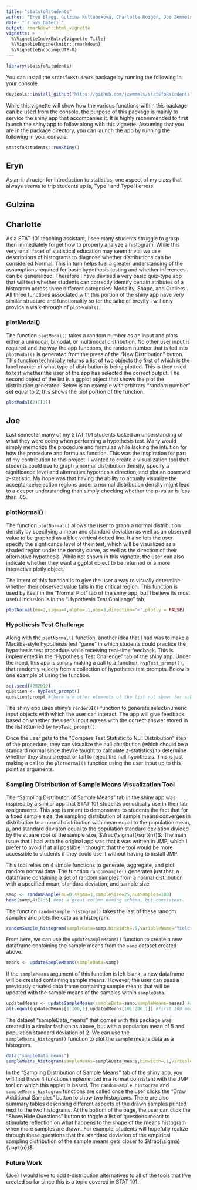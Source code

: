 ```yaml
---
title: "statsfoRstudents"
author: "Eryn Blagg, Gulzina Kuttubekova, Charlotte Roiger, Joe Zemmels"
date: "`r Sys.Date()`"
output: rmarkdown::html_vignette
vignette: >
  %\VignetteIndexEntry{Vignette Title}
  %\VignetteEngine{knitr::rmarkdown}
  %\VignetteEncoding{UTF-8}
---
```


<style type="text/css">
.main-container {
  max-width: 2500px;
  margin-left: auto;
  margin-right: auto;
}
</style>

```r
library(statsfoRstudents)
```

You can install the $\texttt{statsfoRstudents}$ package by running the following in your console.

```r
devtools::install_github("https://github.com/jzemmels/statsfoRstudents")
```


While this vignette will show how the various functions within this package can be used from the console, the purpose of this package is mainly to service the shiny app that accompanies it. It is highly recommended to first launch the shiny app to follow along with this vignette. Assuming that you are in the package directory, you can launch the app by running the following in your console.

```r
statsfoRstudents::runShiny()
```

## Eryn

As an instructor for introduction to statistics, one aspect of my class that always seems to trip students up is, Type I and Type II errors. 

## Gulzina

## Charlotte

As a STAT 101 teaching assistant, I see many students struggle to grasp then immediately forget how to properly analyze a histogram. While this very small facet of statistical education may seem trivial we use descriptions of histograms to diagnose whether distributions can be considered Normal. This in turn helps fuel a greater understanding of the assumptions required for basic hypothesis testing and whether inferences can be generalized. Therefore I have devised a very basic quiz-type app that will test whether students can correctly identify certain atributes of a histogram across three different categories: Modality, Shape, and Outliers. All three functions associated with this portion of the shiny app have very similar structure and functionality so for the sake of brevity I will only provide a walk-through of `plotModal()`.

### plotModal()

The function `plotModal()` takes a random number as an input and plots either a unimodal, bimodal, or multimodal distribution. No other user input is required and the way the app functions, the random number that is fed into `plotModal()` is generated from the press of the "New Distribution" button. This function technically returns a list of two objects the first of which is the label marker of what type of distribution is being plotted. This is then used to test whether the user of the app has selected the correct output. The second object of the list is a ggplot object that shows the plot the distribution generated. Below is an example with arbitrary "random number" set equal to 2, this shows the plot portion of the function. 

```r
plotModal(2)[[2]]
```


## Joe

Last semester many of my STAT 101 students lacked an understanding of what they were doing when performing a hypothesis test. Many would simply memorize the procedure and formulas while lacking the intuition for how the procedure and formulas function. This was the inspiration for part of my contribution to this project. I wanted to create a visualization tool that students could use to graph a normal distribution density, specify a significance level and alternative hypothesis direction, and plot an observed $z$-statistic. My hope was that having the ability to actually visualize the acceptance/rejection regions under a normal distribution density  might lead to a deeper understanding than simply checking whether the $p$-value is less than .05.

### plotNormal()

The function $\texttt{plotNormal()}$ allows the user to graph a normal distribution density by specifying a mean and standard deviation as well as an observed value to be graphed as a blue vertical dotted line. It also lets the user specify the signficance level of their test, which will be visualized as a shaded region under the density curve, as well as the direction of their alternative hypothesis. While not shown in this vignette, the user can also indicate whether they want a ggplot object to be returned or a more interactive plotly object.

The intent of this function is to give the user a way to visually determine whether their observed value falls in the critical region. This function is used by itself in the "Normal Plot" tab of the shiny app, but I believe its most useful inclusion is in the "Hypothesis Test Challenge" tab.

```r
plotNormal(mu=2,sigma=4,alpha=.1,obs=3,direction="<",plotly = FALSE)
```

<!--
Below is a snapshot of the usage of $\texttt{plotNormal()}$ in the "Normal Plot" tab of the shiny app.

<img src="images/normalDistributionShinyPic.JPG" width="700">
-->

### Hypothesis Test Challenge

Along with the $\texttt{plotNormal()}$ function, another idea that I had was to make a Madlibs-style hypothesis test "game" in which students could practice the hypothesis test procedure while receiving real-time feedback. This is implemented in the "Hypothesis Test Challenge" tab of the shiny app. Under the hood, this app is simply making a call to a function, $\texttt{hypTest_prompt()}$, that randomly selects from a collection of hypothesis test prompts. Below is one example of using the function.

```r
set.seed(4282019)
question <- hypTest_prompt()
question$prompt #there are other elements of the list not shown for sake of space
```

The shiny app uses shiny's $\texttt{renderUI()}$ function to generate select/numeric input objects with which the user can interact. The app will give feedback based on whether the user's input agrees with the correct answer stored in the list returned by $\texttt{hypTest_prompt()}$.

<!--
<img src="images/hypothesisTestExamplePic.JPG" width="700">
-->

Once the user gets to the "Compare Test Statistic to Null Distribution" step of the procedure, they can visualize the null distribution (which should be a standard normal since they're taught to calculate $z$-statistics) to determine whether they should reject or fail to reject the null hypothesis. This is just making a call to the $\texttt{plotNormal()}$ function using the user input up to this point as arguments.

### Sampling Distribution of Sample Means Visualization Tool

The "Sampling Distributon of Sample Means" tab in the shiny app was inspired by a similar app that STAT 101 students periodically use in their lab assignments. This app is meant to demonstrate to students the fact that for a fixed sample size, the sampling distribution of sample means converges in distribution to a normal distribution with mean equal to the population mean, $\mu$, and standard deviaton equal to the population standard deviation divided by the square root of the sample size, $\frac{\sigma}{\sqrt{n}}$. The main issue that I had with the original app was that it was written in JMP, which I prefer to avoid if at all possible. I thought that the tool would be more accessible to students if they could use it without having to install JMP.

This tool relies on 4 simple functions to generate, aggregate, and plot random normal data. The function $\texttt{randomSample()}$ generates just that, a dataframe containing a set of random samples from a normal distribution with a specified mean, standard deviation, and sample size.

```r
samp <- randomSample(mu=0,sigma=1,sampleSize=25,numSamples=100)
head(samp,4)[1:5] #not a great column naming scheme, but consistent.
```

The function $\texttt{randomSample_histogram()}$ takes the last of these random samples and plots the data as a histogram.

```r
randomSample_histogram(sampleData=samp,binwidth=.5,variableName="Yield",plotly=FALSE)
```

From here, we can use the $\texttt{updateSampleMeans()}$ function to create a new dataframe containing the sample means from the $\texttt{samp}$ dataset created above.

```r
means <- updateSampleMeans(sampleData=samp)
```

If the $\texttt{sampleMeans}$ argument of this function is left blank, a new dataframe will be created containing sample means. However, the user can pass a previously created data frame containing sample means that will be updated with the sample means of the samples within $\texttt{sampleData}$.

```r
updatedMeans <- updateSampleMeans(sampleData=samp,sampleMeans=means) #append the same 100 sample means to the means df
all.equal(updatedMeans[1:100,1],updatedMeans[101:200,1]) #first 100 means are the same as the last 100 means
```

The dataset "sampleData_means" that comes with this package was created in a similar fashion as above, but with a population mean of 5 and population standard deviation of 2. We can use the $\texttt{sampleMeans_histogram()}$ function to plot the sample means data as a histogram.

```r
data("sampleData_means")
sampleMeans_histogram(sampleMeans=sampleData_means,binwidth=.1,variableName="Yield",plotly=FALSE)
```

In the "Sampling Distribution of Sample Means" tab of the shiny app, you will find these 4 functions implemented in a format consistent with the JMP tool on which this applet is based. The $\texttt{randomSample_histogram}$ and $\texttt{sampleMeans_histogram}$ functions are called once the user clicks the "Draw Additional Samples" button to show two histograms. There are also summary tables describing different aspects of the drawn samples printed next to the two histograms. At the bottom of the page, the user can click the "Show/Hide Questions" button to toggle a list of questions meant to stimulate reflection on what happens to the shape of the means histogram when more samples are drawn. For example, students will hopefully realize through these questions that the standard deviation of the empirical sampling distribution of the sample means gets closer to $\frac{\sigma}{\sqrt{n}}$.

<!--
Below is a picture of the original tool as seen in JMP.

<img src="images/meanSamplingDistributionJMP.JPG" width="700">

And following is a picture of my version of the tool in shiny.

<img src="images/meanSamplingDistributionShiny.JPG" width="700">
-->

### Future Work

(Joe) I would love to add $t$-distribution alternatives to all of the tools that I've created so far since this is a topic covered in STAT 101.
